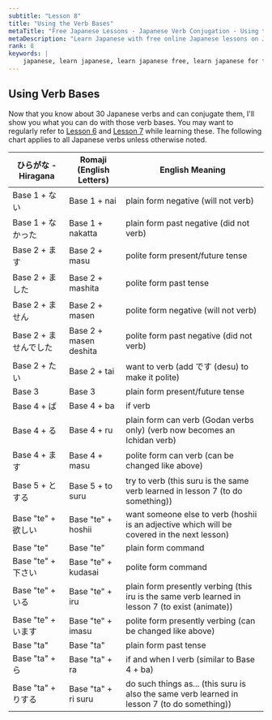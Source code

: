 ```yaml
---
subtitle: "Lesson 8"
title: "Using the Verb Bases"
metaTitle: "Free Japanese Lessons - Japanese Verb Conjugation - Using the Bases - Learn to speak the Japanese language online for free!"
metaDescription: "Learn Japanese with free online Japanese lessons on Japanese grammar, Japanese verb conjugation, and Japanese sentence structure"
rank: 8
keywords: |
    japanese, learn japanese, learn japanese free, learn japanese for free, learning japanese, learning japanese language, japanese learn, japanese learning, japanese language, japanese language learning, learn japanese language, japanese lesson, japanese lessons, free japanese lessons, online japanese, japanese online, learn japanese online, learn japanese online free, learning japanese online, online japanese lesson, online japanese lessons, japanese tutorial, japanese course, japanese language course, language course, japanese alphabet, japanese alphabets, japanese letters, japanese hiragana, hiragana alphabet, hiragana, japanese katakana, katakana alphabet, katakana, japanese kanji, kanji, speak japanese, learn to speak japanese, how to speak japanese, how to learn japanese, learn how to speak japanese, how to speak read and write japanese, learn how to speak read and write japanese, learn japanese with free japanese lessons, learn japanese with freejapaneselessons.com, what is my name in japanese, japanese words, basic japanese words, japan language, japan alphabet, hiragana chart, katakana chart, japanese characters, names in japanese, hiragana sentence, learn hiragana, japanese classes, japanese alphabet with english letters, japanese beginner, introducing yourself in japanese, common japanese words, hiragana characters, katakana characters
---
```


## Using Verb Bases

Now that you know about 30 Japanese verbs and can conjugate them, I'll show you what you can do with those verb bases. You may want to regularly refer to [Lesson 6](/verb-conjugation/) and [Lesson 7](/more-verb-conjugation/) while learning these. The following chart applies to all Japanese verbs unless otherwise noted.

<table>
<thead>
<tr>
<th>ひらがな - Hiragana</th>
<th>Romaji (English Letters)</th>
<th>English Meaning</th>
</tr>
</thead>
<tbody>
<tr>
<td>Base 1 + ない</td>
<td>Base 1 + nai</td>
<td>plain form negative (will not verb)</td>
</tr>
<tr>
<td>Base 1 + なかった</td>
<td>Base 1 + nakatta</td>
<td>plain form past negative (did not verb)</td>
</tr>
<tr>
<td>Base 2 + ます</td>
<td>Base 2 + masu</td>
<td>polite form present/future tense</td>
</tr>
<tr>
<td>Base 2 + ました</td>
<td>Base 2 + mashita</td>
<td>polite form past tense</td>
</tr>
<tr>
<td>Base 2 + ません</td>
<td>Base 2 + masen</td>
<td>polite form negative (will not verb)</td>
</tr>
<tr>
<td>Base 2 + ませんでした</td>
<td>Base 2 + masen deshita</td>
<td>polite form past negative (did not verb)</td>
</tr>
<tr>
<td>Base 2 + たい</td>
<td>Base 2 + tai</td>
<td>want to verb (add です (desu) to make it polite)</td>
</tr>
<tr>
<td>Base 3</td>
<td>Base 3</td>
<td>plain form present/future tense</td>
</tr>
<tr>
<td>Base 4 + ば</td>
<td>Base 4 + ba</td>
<td>if verb</td>
</tr>
<tr>
<td>Base 4 + る</td>
<td>Base 4 + ru</td>
<td>plain form can verb (Godan verbs only) (verb now becomes an Ichidan verb)</td>
</tr>
<tr>
<td>Base 4 + ます</td>
<td>Base 4 + masu</td>
<td>polite form can verb (can be changed like above)</td>
</tr>
<tr>
<td>Base 5 + とする</td>
<td>Base 5 + to suru</td>
<td>try to verb (this suru is the same verb learned in lesson 7 (to do something))</td>
</tr>
<tr>
<td>Base "te" + 欲しい</td>
<td>Base "te" + hoshii</td>
<td>want someone else to verb (hoshii is an adjective which will be covered in the next lesson)</td>
</tr>
<tr>
<td>Base "te"</td>
<td>Base "te"</td>
<td>plain form command</td>
</tr>
<tr>
<td>Base "te" + 下さい</td>
<td>Base "te" + kudasai</td>
<td>polite form command</td>
</tr>
<tr>
<td>Base "te" + いる</td>
<td>Base "te" + iru</td>
<td>plain form presently verbing (this iru is the same verb learned in lesson 7 (to exist (animate))</td>
</tr>
<tr>
<td>Base "te" + います</td>
<td>Base "te" + imasu</td>
<td>polite form presently verbing (can be changed like above)</td>
</tr>
<tr>
<td>Base "ta"</td>
<td>Base "ta"</td>
<td>plain form past tense</td>
</tr>
<tr>
<td>Base "ta" + ら</td>
<td>Base "ta" + ra</td>
<td>if and when I verb (similar to Base 4 + ba)</td>
</tr>
<tr>
<td>Base "ta" + りする</td>
<td>Base "ta" + ri suru</td>
<td>do such things as... (this suru is also the same verb learned in lesson 7 (to do something))</td>
</tr>
</tbody>
</table>